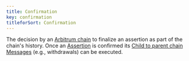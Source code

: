 ```yaml
---
title: Confirmation
key: confirmation
titleforSort: Confirmation
---
```


The decision by an [Arbitrum chain](/intro/glossary#arbitrum-chain) to finalize an assertion as part of the chain's history. Once an [Assertion](/intro/glossary#assertion) is confirmed its [Child to parent chain Messages](/intro/glossary#l2-to-l1-message) (e.g., withdrawals) can be executed.
